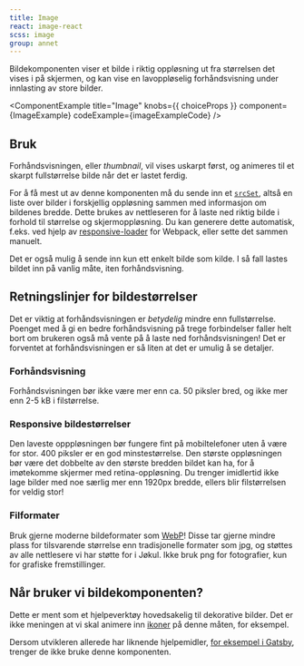 ```yaml
---
title: Image
react: image-react
scss: image
group: annet
---
```



<Ingress>
    Bildekomponenten viser et bilde i riktig oppløsning ut fra størrelsen det vises i på skjermen, og kan vise en
    lavoppløselig forhåndsvisning under innlasting av store bilder.
</Ingress>

<ComponentExample title="Image" knobs={{ choiceProps }} component={ImageExample} codeExample={imageExampleCode} />

## Bruk

Forhåndsvisningen, eller <i lang="en">thumbnail</i>, vil vises uskarpt først, og animeres til et skarpt fullstørrelse bilde når det er lastet ferdig.

For å få mest ut av denne komponenten må du sende inn et [`srcSet`](https://developer.mozilla.org/en-US/docs/Web/API/HTMLImageElement/srcset), altså en liste over bilder i forskjellig oppløsning sammen med informasjon om bildenes bredde. Dette brukes av nettleseren for å laste ned riktig bilde i forhold til størrelse og skjermoppløsning. Du kan generere dette automatisk, f.eks. ved hjelp av [responsive-loader](https://github.com/dazuaz/responsive-loader) for Webpack, eller sette det sammen manuelt.

Det er også mulig å sende inn kun ett enkelt bilde som kilde. I så fall lastes bildet inn på vanlig måte, iten forhåndsvisning.

## Retningslinjer for bildestørrelser

Det er viktig at forhåndsvisningen er <em>betydelig</em> mindre enn fullstørrelse. Poenget med å gi en bedre forhåndsvisning på trege forbindelser faller helt bort om brukeren også må vente på å laste ned forhåndsvisningen! Det er forventet at forhåndsvisningen er så liten at det er umulig å se detaljer.

### Forhåndsvisning

Forhåndsvisningen bør ikke være mer enn ca. 50 piksler bred, og ikke mer enn 2-5 kB i filstørrelse.

### Responsive bildestørrelser

Den laveste opppløsningen bør fungere fint på mobiltelefoner uten å være for stor. 400 piksler er en god minstestørrelse. Den største oppløsningen bør være det dobbelte av den største bredden bildet kan ha, for å imøtekomme skjermer med retina-oppløsning. Du trenger imidlertid ikke lage bilder med noe særlig mer enn 1920px bredde, ellers blir filstørrelsen for veldig stor!

### Filformater

Bruk gjerne moderne bildeformater som [WebP](https://en.wikipedia.org/wiki/WebP)! Disse tar gjerne mindre plass for tilsvarende størrelse enn tradisjonelle formater som jpg, og støttes av alle nettlesere vi har støtte for i Jøkul. Ikke bruk png for fotografier, kun for grafiske fremstillinger.

## Når bruker vi bildekomponenten?

Dette er ment som et hjelpeverktøy hovedsakelig til dekorative bilder. Det er ikke meningen at vi skal animere inn [ikoner](/komponenter/icons) på denne måten, for eksempel.

Dersom utvikleren allerede har liknende hjelpemidler, <a href="https://www.gatsbyjs.com/plugins/gatsby-plugin-image/" className="jkl-link jkl-link--external">for eksempel i Gatsby</a>, trenger de ikke bruke denne komponenten.

